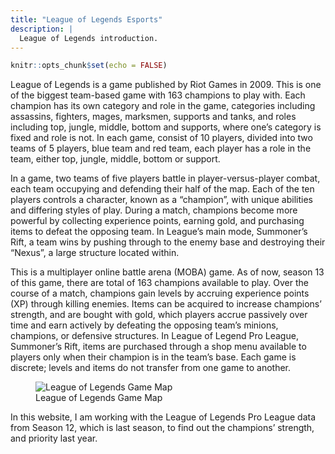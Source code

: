 ```yaml
---
title: "League of Legends Esports"
description: |
  League of Legends introduction.
---
```


```r
knitr::opts_chunk$set(echo = FALSE)
```

League of Legends is a game published by Riot Games in 2009. This is one of the biggest team-based game with 163 champions to play with. Each champion has its own category and role in the game, categories including assassins, fighters, mages, marksmen, supports and tanks, and roles including top, jungle, middle, bottom and supports, where one's category is fixed and role is not. In each game, consist of 10 players, divided into two teams of 5 players, blue team and red team, each player has a role in the team, either top, jungle, middle, bottom or support.

In a game, two teams of five players battle in player-versus-player combat, each team occupying and defending their half of the map. Each of the ten players controls a character, known as a "champion", with unique abilities and differing styles of play. During a match, champions become more powerful by collecting experience points, earning gold, and purchasing items to defeat the opposing team. In League's main mode, Summoner's Rift, a team wins by pushing through to the enemy base and destroying their "Nexus", a large structure located within.

This is a multiplayer online battle arena (MOBA) game. As of now, season 13 of this game, there are total of 163 champions available to play. Over the course of a match, champions gain levels by accruing experience points (XP) through killing enemies. Items can be acquired to increase champions' strength, and are bought with gold, which players accrue passively over time and earn actively by defeating the opposing team's minions, champions, or defensive structures. In League of Legend Pro League, Summoner's Rift, items are purchased through a shop menu available to players only when their champion is in the team's base. Each game is discrete; levels and items do not transfer from one game to another.

![League of Legends Game Map](/Users/hengyang/Desktop/MATH 230/Distill Website/Terry_Yang_Distill_Website/LOLmap.png)

In this website, I am working with the League of Legends Pro League data from Season 12, which is last season, to find out the champions' strength, and priority last year.